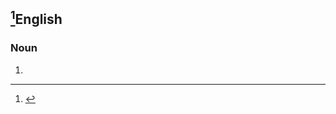 ==<ref>{{quote-journal|Bangol|author=Editors of BOSS|title=Introduction to BOSS|work=The Biannual Online-Journal of Springsteen Studies|passage=|date=2016-08-08|url=http://dx.doi.org/10.26443/boss.v2i1.26|volume=2|issue=1|issn=2368-4712|doi=10.26443/boss.v2i1.26}}</ref>English==

===Noun===
{{head|en|noun form}}

# {{plural of|Boss|moving picture boss}}